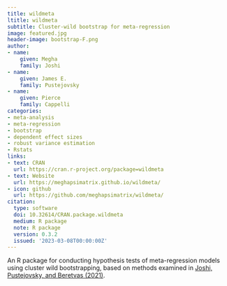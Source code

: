 ```yaml
---
title: wildmeta
ltitle: wildmeta
subtitle: Cluster-wild bootstrap for meta-regression
image: featured.jpg
header-image: bootstrap-F.png
author:
- name:
    given: Megha
    family: Joshi
- name:
    given: James E. 
    family: Pustejovsky
- name:
    given: Pierce
    family: Cappelli
categories:
- meta-analysis
- meta-regression
- bootstrap
- dependent effect sizes
- robust variance estimation
- Rstats
links:
- text: CRAN
  url: https://cran.r-project.org/package=wildmeta
- text: Website
  url: https://meghapsimatrix.github.io/wildmeta/
- icon: github
  url: https://github.com/meghapsimatrix/wildmeta/
citation:
  type: software
  doi: 10.32614/CRAN.package.wildmeta
  medium: R package
  note: R package
  version: 0.3.2
  issued: '2023-03-08T00:00:00Z'
---
```


An R package for conducting hypothesis tests of meta-regression models using cluster wild bootstrapping, based on methods examined in [Joshi, Pustejovsky, and Beretvas (2021)](/publication/cluster-wild-bootstrap-for-meta-analysis/).

